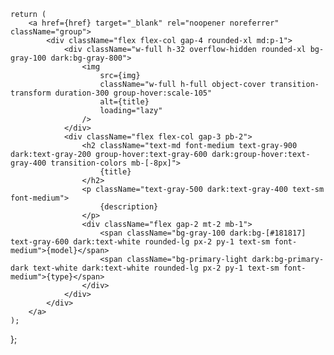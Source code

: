     return (
        <a href={href} target="_blank" rel="noopener noreferrer" className="group">
            <div className="flex flex-col gap-4 rounded-xl md:p-1">
                <div className="w-full h-32 overflow-hidden rounded-xl bg-gray-100 dark:bg-gray-800">
                    <img
                        src={img}
                        className="w-full h-full object-cover transition-transform duration-300 group-hover:scale-105"
                        alt={title}
                        loading="lazy"
                    />
                </div>
                <div className="flex flex-col gap-3 pb-2">
                    <h2 className="text-md font-medium text-gray-900 dark:text-gray-200 group-hover:text-gray-600 dark:group-hover:text-gray-400 transition-colors mb-[-8px]">
                        {title}
                    </h2>
                    <p className="text-gray-500 dark:text-gray-400 text-sm font-medium">
                        {description}
                    </p>
                    <div className="flex gap-2 mt-2 mb-1">
                        <span className="bg-gray-100 dark:bg-[#181817] text-gray-600 dark:text-white rounded-lg px-2 py-1 text-sm font-medium">{model}</span>
                        <span className="bg-primary-light dark:bg-primary-dark text-white dark:text-white rounded-lg px-2 py-1 text-sm font-medium">{type}</span>
                    </div>
                </div>
            </div>
        </a>
    );
};